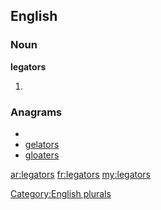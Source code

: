 ==English==

===Noun===
'''legators'''

# {{plural of|[[legator]]}}

===Anagrams===
* {{alphagram|aeglorst}}
* [[gelators#English|gelators]]
* [[gloaters#English|gloaters]]

[[Category:English plurals]]

[[ar:legators]]
[[fr:legators]]
[[my:legators]]